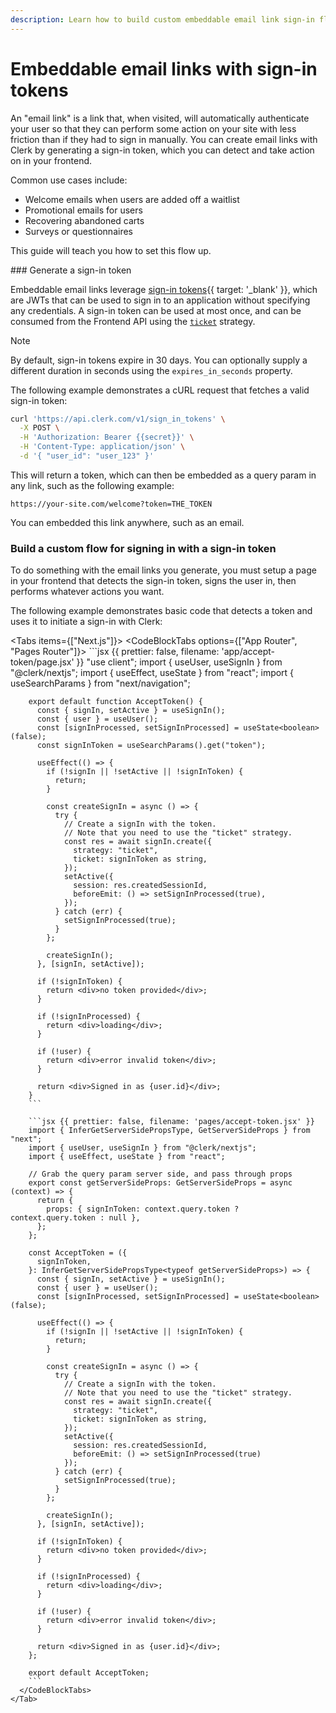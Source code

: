 ```yaml
---
description: Learn how to build custom embeddable email link sign-in flows to increase user engagement and reduce drop off in transactional emails, SMS's, and more.
---
```


# Embeddable email links with sign-in tokens

An "email link" is a link that, when visited, will automatically authenticate your user so that they can perform some action on your site with less friction than if they had to sign in manually. You can create email links with Clerk by generating a sign-in token, which you can detect and take action on in your frontend.

Common use cases include:

- Welcome emails when users are added off a waitlist
- Promotional emails for users
- Recovering abandoned carts
- Surveys or questionnaires

This guide will teach you how to set this flow up.

<Steps>
  ### Generate a sign-in token

  Embeddable email links leverage [sign-in tokens](/docs/reference/backend-api/tag/Sign-in-Tokens#operation/CreateSignInToken){{ target: '_blank' }}, which are JWTs that can be used to sign in to an application without specifying any credentials. A sign-in token can be used at most once, and can be consumed from the Frontend API using the [`ticket`](/docs/references/javascript/sign-in/sign-in#sign-in-create-params) strategy.

  > [!NOTE]
  > By default, sign-in tokens expire in 30 days. You can optionally supply a different duration in seconds using the `expires_in_seconds` property.

  The following example demonstrates a cURL request that fetches a valid sign-in token:

  ```bash
  curl 'https://api.clerk.com/v1/sign_in_tokens' \
    -X POST \
    -H 'Authorization: Bearer {{secret}}' \
    -H 'Content-Type: application/json' \
    -d '{ "user_id": "user_123" }'
  ```

  This will return a token, which can then be embedded as a query param in any link, such as the following example:

  `https://your-site.com/welcome?token=THE_TOKEN`

  You can embedded this link anywhere, such as an email.

  ### Build a custom flow for signing in with a sign-in token

  To do something with the email links you generate, you must setup a page in your frontend that detects the sign-in token, signs the user in, then performs whatever actions you want.

  The following example demonstrates basic code that detects a token and uses it to initiate a sign-in with Clerk:

  <Tabs items={["Next.js"]}>
    <Tab>
      <CodeBlockTabs options={["App Router", "Pages Router"]}>
        ```jsx {{ prettier: false, filename: 'app/accept-token/page.jsx' }}
        "use client";
        import { useUser, useSignIn } from "@clerk/nextjs";
        import { useEffect, useState } from "react";
        import { useSearchParams } from "next/navigation";

        export default function AcceptToken() {
          const { signIn, setActive } = useSignIn();
          const { user } = useUser();
          const [signInProcessed, setSignInProcessed] = useState<boolean>(false);
          const signInToken = useSearchParams().get("token");

          useEffect(() => {
            if (!signIn || !setActive || !signInToken) {
              return;
            }

            const createSignIn = async () => {
              try {
                // Create a signIn with the token.
                // Note that you need to use the "ticket" strategy.
                const res = await signIn.create({
                  strategy: "ticket",
                  ticket: signInToken as string,
                });
                setActive({
                  session: res.createdSessionId,
                  beforeEmit: () => setSignInProcessed(true),
                });
              } catch (err) {
                setSignInProcessed(true);
              }
            };

            createSignIn();
          }, [signIn, setActive]);

          if (!signInToken) {
            return <div>no token provided</div>;
          }

          if (!signInProcessed) {
            return <div>loading</div>;
          }

          if (!user) {
            return <div>error invalid token</div>;
          }

          return <div>Signed in as {user.id}</div>;
        }
        ```

        ```jsx {{ prettier: false, filename: 'pages/accept-token.jsx' }}
        import { InferGetServerSidePropsType, GetServerSideProps } from "next";
        import { useUser, useSignIn } from "@clerk/nextjs";
        import { useEffect, useState } from "react";

        // Grab the query param server side, and pass through props
        export const getServerSideProps: GetServerSideProps = async (context) => {
          return {
            props: { signInToken: context.query.token ? context.query.token : null },
          };
        };

        const AcceptToken = ({
          signInToken,
        }: InferGetServerSidePropsType<typeof getServerSideProps>) => {
          const { signIn, setActive } = useSignIn();
          const { user } = useUser();
          const [signInProcessed, setSignInProcessed] = useState<boolean>(false);

          useEffect(() => {
            if (!signIn || !setActive || !signInToken) {
              return;
            }

            const createSignIn = async () => {
              try {
                // Create a signIn with the token.
                // Note that you need to use the "ticket" strategy.
                const res = await signIn.create({
                  strategy: "ticket",
                  ticket: signInToken as string,
                });
                setActive({
                  session: res.createdSessionId,
                  beforeEmit: () => setSignInProcessed(true)
                });
              } catch (err) {
                setSignInProcessed(true);
              }
            };

            createSignIn();
          }, [signIn, setActive]);

          if (!signInToken) {
            return <div>no token provided</div>;
          }

          if (!signInProcessed) {
            return <div>loading</div>;
          }

          if (!user) {
            return <div>error invalid token</div>;
          }

          return <div>Signed in as {user.id}</div>;
        };

        export default AcceptToken;
        ```
      </CodeBlockTabs>
    </Tab>
  </Tabs>
</Steps>
